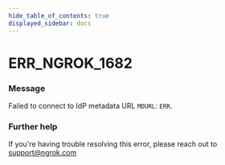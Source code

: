 ```yaml
---
hide_table_of_contents: true
displayed_sidebar: docs
---
```



# ERR_NGROK_1682

### Message

Failed to connect to IdP metadata URL `MDURL`: `ERR`.

### Further help

If you're having trouble resolving this error, please reach out to [support@ngrok.com](mailto:support@ngrok.com?subject=Help%20with%20ERR_NGROK_1682)

<ErrorDetails error="err_ngrok_1682" />
